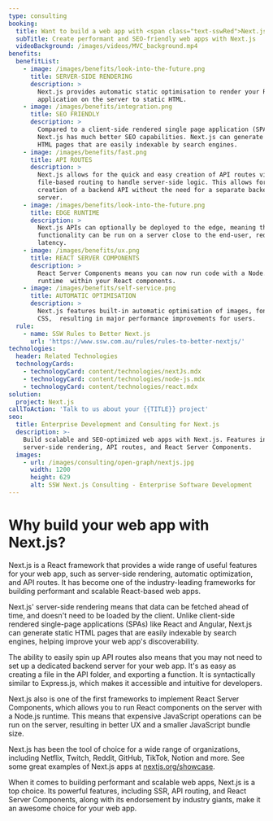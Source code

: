 ```yaml
---
type: consulting
booking:
  title: Want to build a web app with <span class="text-sswRed">Next.js</span>?
  subTitle: Create performant and SEO-friendly web apps with Next.js
  videoBackground: /images/videos/MVC_background.mp4
benefits:
  benefitList:
    - image: /images/benefits/look-into-the-future.png
      title: SERVER-SIDE RENDERING
      description: >
        Next.js provides automatic static optimisation to render your React 
        application on the server to static HTML.
    - image: /images/benefits/integration.png
      title: SEO FRIENDLY
      description: >
        Compared to a client-side rendered single page application (SPA),
        Next.js has much better SEO capabilities. Next.js can generate static
        HTML pages that are easily indexable by search engines.
    - image: /images/benefits/fast.png
      title: API ROUTES
      description: >
        Next.js allows for the quick and easy creation of API routes via
        file-based routing to handle server-side logic. This allows for the fast
        creation of a backend API without the need for a separate backend
        server.
    - image: /images/benefits/look-into-the-future.png
      title: EDGE RUNTIME
      description: >
        Next.js APIs can optionally be deployed to the edge, meaning that API
        functionality can be run on a server close to the end-user, reducing
        latency.
    - image: /images/benefits/ux.png
      title: REACT SERVER COMPONENTS
      description: >
        React Server Components means you can now run code with a Node.js
        runtime  within your React components.
    - image: /images/benefits/self-service.png
      title: AUTOMATIC OPTIMISATION
      description: >
        Next.js features built-in automatic optimisation of images, fonts, and
        CSS,  resulting in major performance improvements for users.
  rule:
    - name: SSW Rules to Better Next.js
      url: 'https://www.ssw.com.au/rules/rules-to-better-nextjs/'
technologies:
  header: Related Technologies
  technologyCards:
    - technologyCard: content/technologies/nextJs.mdx
    - technologyCard: content/technologies/node-js.mdx
    - technologyCard: content/technologies/react.mdx
solution:
  project: Next.js
callToAction: 'Talk to us about your {{TITLE}} project'
seo:
  title: Enterprise Development and Consulting for Next.js
  description: >-
    Build scalable and SEO-optimized web apps with Next.js. Features include
    server-side rendering, API routes, and React Server Components.
  images:
    - url: /images/consulting/open-graph/nextjs.jpg
      width: 1200
      height: 629
      alt: SSW Next.js Consulting - Enterprise Software Development
---
```


# Why build your web app with **Next.js**?

Next.js is a React framework that provides a wide range of useful features for your web app,
such as server-side rendering, automatic optimization, and API routes. It has become one of the
industry-leading frameworks for building performant and scalable React-based web apps.

<VideoEmbed url="https://www.youtube.com/watch?v=Sklc_fQBmcs" />

Next.js' server-side rendering means that data can be fetched ahead of time, and doesn't
need to be loaded by the client. Unlike client-side rendered single-page applications
(SPAs) like React and Angular, Next.js can generate static HTML pages that are easily
indexable by search engines, helping improve your web app's discoverability.

The ability to easily spin up API routes also means that you may not need to set up
a dedicated backend server for your web app. It's as easy as creating a file in the API
folder, and exporting a function. It is syntactically similar to Express.js, which
makes it accessible and intuitive for developers.

Next.js also is one of the first frameworks to implement React Server Components,
which allows you to run React components on the server with a Node.js runtime. This
means that expensive JavaScript operations can be run on the server, resulting in
better UX and a smaller JavaScript bundle size.

Next.js has been the tool of choice for a wide range of organizations, including
Netflix, Twitch, Reddit, GitHub, TikTok, Notion and more. See some great examples
of Next.js apps at [nextjs.org/showcase](https://nextjs.org/showcase).

When it comes to building performant and scalable web apps, Next.js is a top choice.
Its powerful features, including SSR, API routing, and React Server Components, along
with its endorsement by industry giants, make it an awesome choice for your web app.
